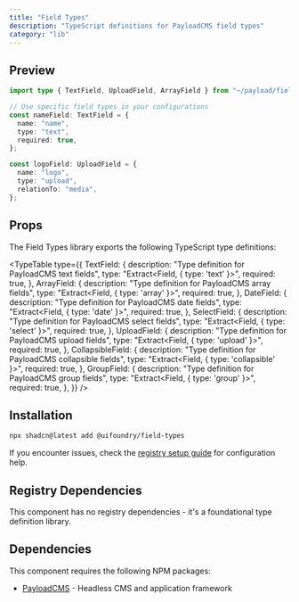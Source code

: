 ```yaml
---
title: "Field Types"
description: "TypeScript definitions for PayloadCMS field types"
category: "lib"
---
```


## Preview

```typescript
import type { TextField, UploadField, ArrayField } from "~/payload/fields";

// Use specific field types in your configurations
const nameField: TextField = {
  name: "name",
  type: "text",
  required: true,
};

const logoField: UploadField = {
  name: "logo",
  type: "upload",
  relationTo: "media",
};
```

## Props

The Field Types library exports the following TypeScript type definitions:

<TypeTable
  type={{
    TextField: {
      description: "Type definition for PayloadCMS text fields",
      type: "Extract<Field, { type: 'text' }>",
      required: true,
    },
    ArrayField: {
      description: "Type definition for PayloadCMS array fields",
      type: "Extract<Field, { type: 'array' }>",
      required: true,
    },
    DateField: {
      description: "Type definition for PayloadCMS date fields",
      type: "Extract<Field, { type: 'date' }>",
      required: true,
    },
    SelectField: {
      description: "Type definition for PayloadCMS select fields",
      type: "Extract<Field, { type: 'select' }>",
      required: true,
    },
    UploadField: {
      description: "Type definition for PayloadCMS upload fields",
      type: "Extract<Field, { type: 'upload' }>",
      required: true,
    },
    CollapsibleField: {
      description: "Type definition for PayloadCMS collapsible fields",
      type: "Extract<Field, { type: 'collapsible' }>",
      required: true,
    },
    GroupField: {
      description: "Type definition for PayloadCMS group fields",
      type: "Extract<Field, { type: 'group' }>",
      required: true,
    },
  }}
/>

## Installation

```bash
npx shadcn@latest add @uifoundry/field-types
```

If you encounter issues, check the [registry setup guide](/docs/guides/registry-setup) for configuration help.

## Registry Dependencies

This component has no registry dependencies - it's a foundational type definition library.

## Dependencies

This component requires the following NPM packages:

- [PayloadCMS](https://github.com/payloadcms/payload) - Headless CMS and application framework

